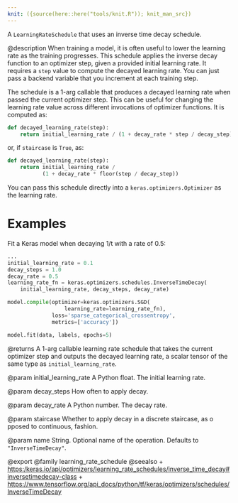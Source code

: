 ```yaml
---
knit: ({source(here::here("tools/knit.R")); knit_man_src})
---
```

A `LearningRateSchedule` that uses an inverse time decay schedule.

@description
When training a model, it is often useful to lower the learning rate as
the training progresses. This schedule applies the inverse decay function
to an optimizer step, given a provided initial learning rate.
It requires a `step` value to compute the decayed learning rate. You can
just pass a backend variable that you increment at each training step.

The schedule is a 1-arg callable that produces a decayed learning
rate when passed the current optimizer step. This can be useful for changing
the learning rate value across different invocations of optimizer functions.
It is computed as:

```python
def decayed_learning_rate(step):
    return initial_learning_rate / (1 + decay_rate * step / decay_step)
```

or, if `staircase` is `True`, as:

```python
def decayed_learning_rate(step):
    return initial_learning_rate /
           (1 + decay_rate * floor(step / decay_step))
```

You can pass this schedule directly into a `keras.optimizers.Optimizer`
as the learning rate.

# Examples
Fit a Keras model when decaying 1/t with a rate of 0.5:

```python
...
initial_learning_rate = 0.1
decay_steps = 1.0
decay_rate = 0.5
learning_rate_fn = keras.optimizers.schedules.InverseTimeDecay(
    initial_learning_rate, decay_steps, decay_rate)

model.compile(optimizer=keras.optimizers.SGD(
                  learning_rate=learning_rate_fn),
              loss='sparse_categorical_crossentropy',
              metrics=['accuracy'])

model.fit(data, labels, epochs=5)
```

@returns
A 1-arg callable learning rate schedule that takes the current optimizer
step and outputs the decayed learning rate, a scalar tensor of the
same type as `initial_learning_rate`.

@param initial_learning_rate
A Python float. The initial learning rate.

@param decay_steps
How often to apply decay.

@param decay_rate
A Python number.  The decay rate.

@param staircase
Whether to apply decay in a discrete staircase, as o
pposed to continuous, fashion.

@param name
String.  Optional name of the operation.  Defaults to
`"InverseTimeDecay"`.

@export
@family learning_rate_schedule
@seealso
+ <https:/keras.io/api/optimizers/learning_rate_schedules/inverse_time_decay#inversetimedecay-class>
+ <https://www.tensorflow.org/api_docs/python/tf/keras/optimizers/schedules/InverseTimeDecay>
